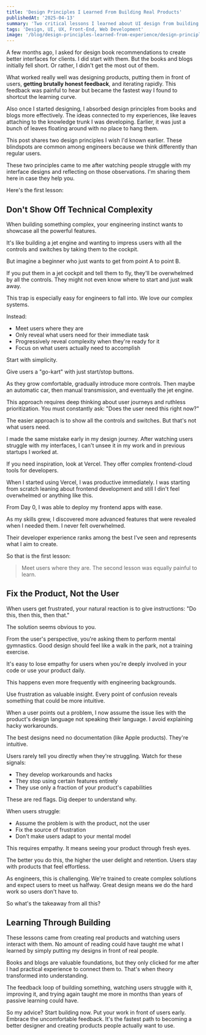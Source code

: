 ```yaml
---
title: 'Design Principles I Learned From Building Real Products'
publishedAt: '2025-04-13'
summary: 'Two critical lessons I learned about UI design from building front-end applications for clients instead of just reading books.'
tags: 'Design, UI, UX, Front-End, Web Development'
image: '/blog/design-principles-learned-from-experience/design-principles.png'
---
```


A few months ago, I asked for design book recommendations to create better interfaces for clients.
I did start with them. But the books and blogs initially fell short. Or rather, I didn't get the most out of them.

What worked really well was designing products, putting them in front of users, **getting brutally honest feedback**, and iterating rapidly. This feedback was painful to hear but became the fastest way I found to shortcut the learning curve.

Also once I started designing, I absorbed design principles from books and blogs more effectively. The ideas connected to my experiences, like leaves attaching to the knowledge trunk I was developing. Earlier, it was just a bunch of leaves floating around with no place to hang them.

This post shares two design principles I wish I'd known earlier. These blindspots are common among engineers because we think differently than regular users.

These two principles came to me after watching people struggle with my interface designs and reflecting on those observations. I'm sharing them here in case they help you.

Here's the first lesson:

## Don't Show Off Technical Complexity

When building something complex, your engineering instinct wants to showcase all the powerful features.

It's like building a jet engine and wanting to impress users with all the controls and switches by taking them to the cockpit.

But imagine a beginner who just wants to get from point A to point B.

If you put them in a jet cockpit and tell them to fly, they'll be overwhelmed by all the controls. They might not even know where to start and just walk away.

This trap is especially easy for engineers to fall into. We love our complex systems.

Instead:

- Meet users where they are
- Only reveal what users need for their immediate task
- Progressively reveal complexity when they're ready for it
- Focus on what users actually need to accomplish

Start with simplicity.

Give users a "go-kart" with just start/stop buttons.

As they grow comfortable, gradually introduce more controls. Then maybe an automatic car, then manual transmission, and eventually the jet engine.

This approach requires deep thinking about user journeys and ruthless prioritization. You must constantly ask: "Does the user need this right now?"

The easier approach is to show all the controls and switches. But that's not what users need.

I made the same mistake early in my design journey. After watching users struggle with my interfaces, I can't unsee it in my work and in previous startups I worked at.

If you need inspiration, look at Vercel. They offer complex frontend-cloud tools for developers.

When I started using Vercel, I was productive immediately. I was starting from scratch leaning about frontend development and still I din't feel overwhelmed or anything like this.

From Day 0, I was able to deploy my frontend apps with ease.

As my skills grew, I discovered more advanced features that were revealed when I needed them. I never felt overwhelmed.

Their developer experience ranks among the best I've seen and represents what I aim to create.

So that is the first lesson:

> Meet users where they are.
> The second lesson was equally painful to learn.

## Fix the Product, Not the User

When users get frustrated, your natural reaction is to give instructions: "Do this, then this, then that."

The solution seems obvious to you.

From the user's perspective, you're asking them to perform mental gymnastics. Good design should feel like a walk in the park, not a training exercise.

It's easy to lose empathy for users when you're deeply involved in your code or use your product daily.

This happens even more frequently with engineering backgrounds.

Use frustration as valuable insight. Every point of confusion reveals something that could be more intuitive.

When a user points out a problem, I now assume the issue lies with the product's design language not speaking their language. I avoid explaining hacky workarounds.

The best designs need no documentation (like Apple products). They're intuitive.

Users rarely tell you directly when they're struggling. Watch for these signals:

- They develop workarounds and hacks
- They stop using certain features entirely
- They use only a fraction of your product's capabilities

These are red flags. Dig deeper to understand why.

When users struggle:

- Assume the problem is with the product, not the user
- Fix the source of frustration
- Don't make users adapt to your mental model

This requires empathy. It means seeing your product through fresh eyes.

The better you do this, the higher the user delight and retention. Users stay with products that feel effortless.

As engineers, this is challenging. We're trained to create complex solutions and expect users to meet us halfway. Great design means we do the hard work so users don't have to.

So what's the takeaway from all this?

## Learning Through Building

These lessons came from creating real products and watching users interact with them. No amount of reading could have taught me what I learned by simply putting my designs in front of real people.

Books and blogs are valuable foundations, but they only clicked for me after I had practical experience to connect them to. That's when theory transformed into understanding.

The feedback loop of building something, watching users struggle with it, improving it, and trying again taught me more in months than years of passive learning could have.

So my advice? Start building now. Put your work in front of users early. Embrace the uncomfortable feedback. It's the fastest path to becoming a better designer and creating products people actually want to use.
